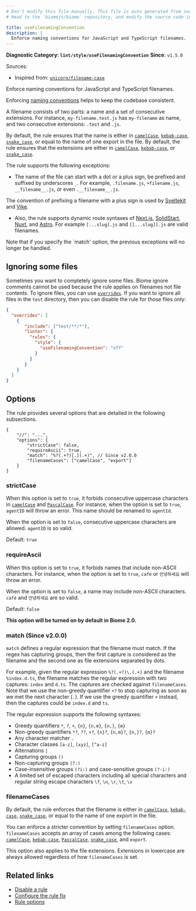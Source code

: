 ```yaml
---
# Don't modify this file manually. This file is auto generated from source, and you will lose your changes next time the website is built.
# Head to the `biomejs/biome` repository, and modify the source code in there.

title: useFilenamingConvention
description: |
  Enforce naming conventions for JavaScript and TypeScript filenames.
---
```


**Diagnostic Category: `lint/style/useFilenamingConvention`**
<Tabs>
<TabItem label="JavaScript (and super languages)" icon="seti:javascript">
**Since**: `v1.5.0`

Sources: 
- Inspired from: <a href="https://github.com/sindresorhus/eslint-plugin-unicorn/blob/main/docs/rules/filename-case.md" target="_blank"><code>unicorn/filename-case</code></a>

Enforce naming conventions for JavaScript and TypeScript filenames.

Enforcing [naming conventions](https://en.wikipedia.org/wiki/Naming_convention_(programming)) helps to keep the codebase consistent.

A filename consists of two parts: a name and a set of consecutive extensions.
For instance, `my-filename.test.js` has `my-filename` as name, and two consecutive extensions: `.test` and `.js`.

By default, the rule ensures that the name is either in [`camelCase`](https://en.wikipedia.org/wiki/Camel_case), [`kebab-case`](https://en.wikipedia.org/wiki/Letter_case#Kebab_case), [`snake_case`](https://en.wikipedia.org/wiki/Snake_case),
or equal to the name of one export in the file.
By default, the rule ensures that the extensions are either in [`camelCase`](https://en.wikipedia.org/wiki/Camel_case), [`kebab-case`](https://en.wikipedia.org/wiki/Letter_case#Kebab_case), or [`snake_case`](https://en.wikipedia.org/wiki/Snake_case).

The rule supports the following exceptions:

- The name of the file can start with a dot or a plus sign, be prefixed and suffixed by underscores `_`.
For example, `.filename.js`, `+filename.js`, `__filename__.js`, or even `.__filename__.js`.

The convention of prefixing a filename with a plus sign is used by [Sveltekit](https://kit.svelte.dev/docs/routing#page) and [Vike](https://vike.dev/route).


- Also, the rule supports dynamic route syntaxes of [Next.js](https://nextjs.org/docs/pages/building-your-application/routing/dynamic-routes#catch-all-segments), [SolidStart](https://docs.solidjs.com/solid-start/building-your-application/routing#renaming-index), [Nuxt](https://nuxt.com/docs/guide/directory-structure/server#catch-all-route), and [Astro](https://docs.astro.build/en/guides/routing/#rest-parameters).
For example `[...slug].js` and `[[...slug]].js` are valid filenames.



Note that if you specify the \`match' option, the previous exceptions will no longer be handled.

## Ignoring some files

Sometimes you want to completely ignore some files.
Biome ignore comments cannot be used because the rule applies on filenames not file contents.
To ignore files, you can use [`overrides`](https://biomejs.dev/reference/configuration/#overrides).
If you want to ignore all files in the `test` directory, then you can disable the rule for those files only:

```json
{
  "overrides": [
    {
       "include": ["test/**/*"],
       "linter": {
         "rules": {
           "style": {
             "useFilenamingConvention": "off"
           }
         }
       }
    }
  ]
}
```

## Options

The rule provides several options that are detailed in the following subsections.

```json5
{
    "//": "...",
    "options": {
        "strictCase": false,
        "requireAscii": true,
        "match": "%?(.+?)[.](.+)", // Since v2.0.0
        "filenameCases": ["camelCase", "export"]
    }
}
```

### strictCase

When this option is set to `true`, it forbids consecutive uppercase characters in [`camelCase`](https://en.wikipedia.org/wiki/Camel_case) and [`PascalCase`](https://en.wikipedia.org/wiki/Camel_case).
For instance,  when the option is set to `true`, `agentID` will throw an error.
This name should be renamed to `agentId`.

When the option is set to `false`, consecutive uppercase characters are allowed.
`agentID` is so valid.

Default: `true`

### requireAscii

When this option is set to `true`, it forbids names that include non-ASCII characters.
For instance,  when the option is set to `true`, `café` or `안녕하세요` will throw an error.

When the option is set to `false`, a name may include non-ASCII characters.
`café` and `안녕하세요` are so valid.

Default: `false`

**This option will be turned on by default in Biome 2.0.**

### match (Since v2.0.0)

`match` defines a regular expression that the filename must match.
If the regex has capturing groups, then the first capture is considered as the filename
and the second one as file extensions separated by dots.

For example, given the regular expression `%?(.+?)\.(.+)` and the filename `%index.d.ts`,
the filename matches the regular expression with two captures: `index` and `d.ts`.
The captures are checked against `filenameCases`.
Note that we use the non-greedy quantifier `+?` to stop capturing as soon as we met the next character (`.`).
If we use the greedy quantifier `+` instead, then the captures could be `index.d` and `ts`.

The regular expression supports the following syntaxes:

- Greedy quantifiers `*`, `?`, `+`, `{n}`, `{n,m}`, `{n,}`, `{m}`
- Non-greedy quantifiers `*?`, `??`, `+?`, `{n}?`, `{n,m}?`, `{n,}?`, `{m}?`
- Any character matcher `.`
- Character classes `[a-z]`, `[xyz]`, `[^a-z]`
- Alternations `|`
- Capturing groups `()`
- Non-capturing groups `(?:)`
- Case-insensitive groups `(?i:)` and case-sensitive groups `(?-i:)`
- A limited set of escaped characters including all special characters
and regular string escape characters `\f`, `\n`, `\r`, `\t`, `\v`

### filenameCases

By default, the rule enforces that the filename  is either in [`camelCase`](https://en.wikipedia.org/wiki/Camel_case), [`kebab-case`](https://en.wikipedia.org/wiki/Letter_case#Kebab_case), [`snake_case`](https://en.wikipedia.org/wiki/Snake_case), or equal to the name of one export in the file.

You can enforce a stricter convention by setting `filenameCases` option.
`filenameCases` accepts an array of cases among the following cases: [`camelCase`](https://en.wikipedia.org/wiki/Camel_case), [`kebab-case`](https://en.wikipedia.org/wiki/Letter_case#Kebab_case), [`PascalCase`](https://en.wikipedia.org/wiki/Camel_case), [`snake_case`](https://en.wikipedia.org/wiki/Snake_case), and `export`.

This option also applies to the file extensions.
Extensions in lowercase are always allowed regardless of how `filenameCases` is set.

## Related links

- [Disable a rule](/linter/#disable-a-lint-rule)
- [Configure the rule fix](/linter#configure-the-rule-fix)
- [Rule options](/linter/#rule-options)

</TabItem>
</Tabs>

